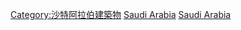 {{Commons cat|Skyscrapers in Saudi Arabia}}

[[Category:沙特阿拉伯建築物|Category:沙特阿拉伯建築物]]
[[Category:各國摩天大樓|Saudi Arabia]]
[[Category:亞洲摩天大樓|Saudi Arabia]]
